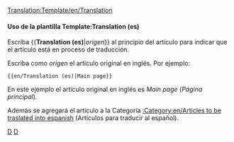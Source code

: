 <noinclude>[[Translation:Template/en/Translation]]</noinclude>{{en/Ambox| type  = notice
| image = en/Wiki letter.png
| text  = Este artículo está siendo traducido del inglés. Puedes colaborar ayudando a su [{{SERVER}}{{localurl:{{NAMESPACE}}:{{PAGENAME}}|action=edit}} redacción].<p>Puedes encontrar más información sobre qué es exactamente lo que hay que hacer en la [[Talk:{{PAGENAME}}|discusión]] sobre este artículo. Use el [[en/Wiki/Manual of Style|Manual de Estilo]] para una correcta edición y recuerde quitar esta plantilla una vez que el artículo haya sido correctamente traducido.</p><p><strong>Artículo original en inglés:</strong> <includeonly>[[{{{1|}}}]]</includeonly></p>
}}<includeonly>{{{1|[[Category:en/Articles to be traslated into espanish]]}}}</includeonly><noinclude>
====Uso de la plantilla Template:Translation (es)====
Escriba <nowiki>{{</nowiki>'''Translation (es)'''|''origen''<nowiki>}}</nowiki> al principio del artículo para indicar que el artículo está en proceso de traducción.
<p>Escriba como ''origen'' el artículo original en inglés. Por ejemplo:</p>
<pre>{{en/Translation (es)|Main page}}</pre>
En este ejemplo el artículo original en inglés es ''Main page'' (''Página principal'').
<p>Además se agregará el artículo a la Categoría [[:Category:en/Articles to be traslated into espanish]] (Artículos para traducir al español).</p>

[[Category:en/Templates|D]][[Category:en/Message boxes|D]]</noinclude>